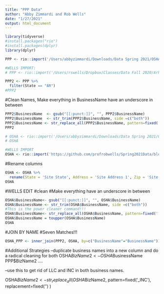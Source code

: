 ```yaml
---
title: "PPP Data"
author: "Abby Zimmardi and Rob Wells"
date: "1/27/2021"
output: html_document
---
```


```r
library(tidyverse)
#install.packages("rio")
#install.packages(dplyr)
library(dplyr)
```

```r
PPP <- rio::import('/Users/abbyzimmardi/Downloads/Data Spring 2021/OSHA/150k plus 0808/PPP Data 150k plus 080820.csv')

#WELLS IMPORT:
# PPP <- rio::import('/Users/rswells/Dropbox/Classes/Data Fall 2020/ArkansasCovid/PPP Loan Data 150k plus 0808/PPP Data 150k plus 080820.csv')
```


```r
PPP2 <- PPP %>% 
  filter(State == "AR")
#PPP2
```
#Clean Names, Make everything in BusinessName have an underscore in between
```r
PPP2$BusinessName  <- gsub("[[:punct:]]", "", PPP2$BusinessName)
PPP2$BusinessName  <- str_trim(PPP2$BusinessName, side =c("both"))
PPP2$BusinessName <- str_replace_all(PPP2$BusinessName, pattern=fixed(' '), replacement=fixed('_') )
PPP2
```




```r
# OSHA <- rio::import('/Users/abbyzimmardi/Downloads/Data Spring 2021/OSHA/AR Closed Complaints Jan. 13.xlsx')
# OSHA

#WELLS IMPORT
OSHA <- rio::import('https://github.com/profrobwells/Spring2021Data/blob/main/closed_complaints_jan_13.xlsx?raw=true', which="AR")
```

#Rename columns
```r
OSHA <- OSHA %>%
  rename(State = 'Site State', Address = 'Site Address 1', Zip = 'Site Zip', City = 'Site City', BusinessName = 'Estab Name')
OSHA
```
#WELLS EDIT
#clean
#Make everything have an underscore in between
```r
OSHA$BusinessName<- gsub("[[:punct:]]", "", OSHA$BusinessName)
OSHA$BusinessName <- str_trim(OSHA$BusinessName, side =c("both"))
#This is the power cleaner command!!!
OSHA$BusinessName<- str_replace_all(OSHA$BusinessName, pattern=fixed(' '), replacement=fixed('_') )
OSHA$BusinessName = toupper(OSHA$BusinessName)
OSHA

```


#JOIN BY NAME 
#Seven Matches!!!
```r
OSHA_PPP <- inner_join(PPP2, OSHA, by=c("BusinessName"="BusinessName"))
```



#Additional Strategies
--duplicate business names into a new column and do a radical cleaning for both
OSHA$BizName2 <- OSHA$BusinessName
PPP$BizName2 ....

--use this to get rid of LLC and INC in both business names.

OSHA$BizName2<- str_replace_all(OSHA$BizName2, pattern=fixed('_INC'), replacement=fixed('') )


